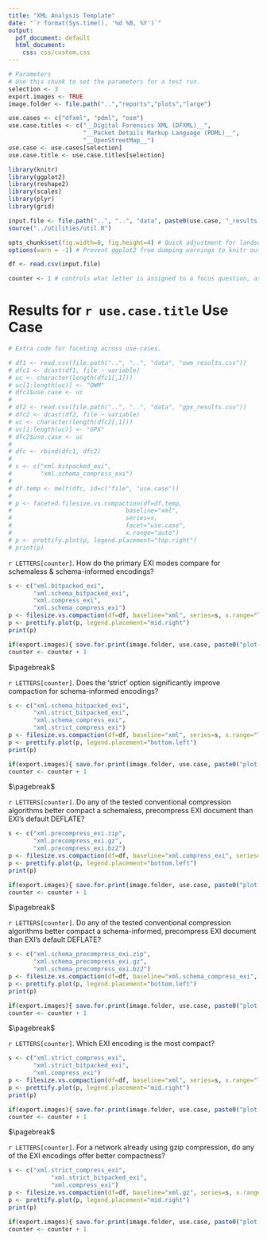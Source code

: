 ```yaml
---
title: "XML Analysis Template"
date: "`r format(Sys.time(), '%d %B, %Y')`"
output:
  pdf_document: default
  html_document:
    css: css/custom.css
---
```


```r
# Parameters
# Use this chunk to set the parameters for a test run.
selection <- 3
export.images <- TRUE
image.folder <- file.path("..","reports","plots","large")

use.cases <- c("dfxml", "pdml", "osm")
use.case.titles <- c("__Digital Forensics XML (DFXML)__",
                     "__Packet Details Markup Language (PDML)__",
                     "__OpenStreetMap__")
use.case <- use.cases[selection]
use.case.title <- use.case.titles[selection]

library(knitr)
library(ggplot2)
library(reshape2)
library(scales)
library(plyr)
library(grid)

input.file <- file.path("..", "..", "data", paste0(use.case, "_results.csv"))
source("../utilities/util.R")

opts_chunk$set(fig.width=8, fig.height=4) # Quick adjustment for landscape figures - only affects knitr output
options(warn = -1) # Prevent ggplot2 from dumping warnings to knitr output

df <- read.csv(input.file)

counter <- 1 # controls what letter is assigned to a focus question, as well as the letter appended to plot export filenames
```

# Results for `r use.case.title`  Use Case

```r
# Extra code for faceting across use-cases.

# df1 <- read.csv(file.path("..", "..", "data", "owm_results.csv"))
# dfc1 <- dcast(df1, file ~ variable)
# uc <- character(length(dfc1[,1]))
# uc[1:length(uc)] <- "OWM"
# dfc1$use.case <- uc
# 
# df2 <- read.csv(file.path("..", "..", "data", "gpx_results.csv"))
# dfc2 <- dcast(df2, file ~ variable)
# uc <- character(length(dfc2[,1]))
# uc[1:length(uc)] <- "GPX"
# dfc2$use.case <- uc
# 
# dfc <- rbind(dfc1, dfc2)
# 
# s <- c("xml.bitpacked_exi",
#        "xml.schema_compress_exi")
# 
# df.temp <- melt(dfc, id=c("file", "use.case"))
# 
# p <- faceted.filesize.vs.compaction(df=df.temp,
#                                baseline="xml",
#                                series=s,
#                                facet="use.case",
#                                x.range="auto")
# p <- prettify.plot(p, legend.placement="top.right")
# print(p)
```

`r LETTERS[counter]`. How do the primary EXI modes compare for schemaless & schema-informed encodings?

```r
s <- c("xml.bitpacked_exi",
       "xml.schema_bitpacked_exi",
       "xml.compress_exi",
       "xml.schema_compress_exi")
p <- filesize.vs.compaction(df=df, baseline="xml", series=s, x.range="log")
p <- prettify.plot(p, legend.placement="mid.right")
print(p)

if(export.images){ save.for.print(image.folder, use.case, paste0("plot-",letters[counter])) }
counter <- counter + 1
```

$\pagebreak$

`r LETTERS[counter]`. Does the ‘strict’ option significantly improve compaction for schema-informed encodings?

```r
s <- c("xml.schema_bitpacked_exi",
       "xml.strict_bitpacked_exi",
       "xml.schema_compress_exi",
       "xml.strict_compress_exi")
p <- filesize.vs.compaction(df=df, baseline="xml", series=s, x.range="log")
p <- prettify.plot(p, legend.placement="bottom.left")
print(p)

if(export.images){ save.for.print(image.folder, use.case, paste0("plot-",letters[counter])) }
counter <- counter + 1
```

$\pagebreak$

`r LETTERS[counter]`. Do any of the tested conventional compression algorithms better compact a schemaless, precompress EXI document than EXI's default DEFLATE?

```r
s <- c("xml.precompress_exi.zip",
       "xml.precompress_exi.gz",
       "xml.precompress_exi.bz2")
p <- filesize.vs.compaction(df=df, baseline="xml.compress_exi", series=s, x.range="log")
p <- prettify.plot(p, legend.placement="bottom.left")
print(p)

if(export.images){ save.for.print(image.folder, use.case, paste0("plot-",letters[counter])) }
counter <- counter + 1
```

$\pagebreak$

`r LETTERS[counter]`. Do any of the tested conventional compression algorithms better compact a schema-informed, precompress EXI document than EXI's default DEFLATE?

```r
s <- c("xml.schema_precompress_exi.zip",
       "xml.schema_precompress_exi.gz",
       "xml.schema_precompress_exi.bz2")
p <- filesize.vs.compaction(df=df, baseline="xml.schema_compress_exi", series=s, x.range="log")
p <- prettify.plot(p, legend.placement="bottom.left")
print(p)

if(export.images){ save.for.print(image.folder, use.case, paste0("plot-",letters[counter])) }
counter <- counter + 1
```

$\pagebreak$

`r LETTERS[counter]`. Which EXI encoding is the most compact?

```r
s <- c("xml.strict_compress_exi",
       "xml.strict_bitpacked_exi",
       "xml.compress_exi")
p <- filesize.vs.compaction(df=df, baseline="xml", series=s, x.range="log")
p <- prettify.plot(p, legend.placement="mid.right")
print(p)

if(export.images){ save.for.print(image.folder, use.case, paste0("plot-",letters[counter])) }
counter <- counter + 1
```

$\pagebreak$

`r LETTERS[counter]`. For a network already using gzip compression, do any of the EXI encodings offer better compactness?

```r
s <- c("xml.strict_compress_exi",
            "xml.strict_bitpacked_exi",
            "xml.compress_exi")
p <- filesize.vs.compaction(df=df, baseline="xml.gz", series=s, x.range="log")
p <- prettify.plot(p, legend.placement="mid.right")
print(p)

if(export.images){ save.for.print(image.folder, use.case, paste0("plot-",letters[counter])) }
counter <- counter + 1
```
